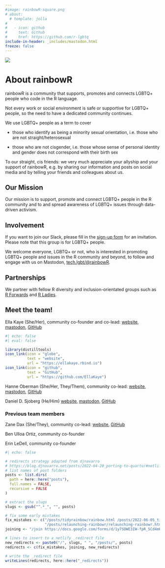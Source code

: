 ```yaml
---
#image: rainbowR-square.png
# about:
  # template: jolla
# 
#   - icon: github
#     text: Github
#     href: https://github.com/r-lgbtq
include-in-header: _includes/mastodon.html
freeze: false
---
```


![](images/rainbowR-banner-1500-500.svg)

# About rainbowR

rainbowR is a community that supports, promotes and connects LGBTQ+ people who code in the R language.

Not every work or social environment is safe or supportive for LGBTQ+ people, so the need to have a dedicated community continues.

We use LGBTQ+ people as a term to cover

-   those who identify as being a minority sexual orientation, i.e. those who are not straight/heterosexual

-   those who are not cisgender, i.e. those whose sense of personal identity and gender does not correspond with their birth sex

To our straight, cis friends: we very much appreciate your allyship and your support of rainbowR, e.g. by sharing our information and posts on social media and by telling your friends and colleagues about us.

## Our Mission

Our mission is to support, promote and connect LGBTQ+ people in the R community and to and spread awareness of LGBTQ+ issues through data-driven activism.

## Involvement

If you want to join our Slack, please fill in the [sign-up form](https://docs.google.com/forms/d/1y7SOWE3IW-fpR_5Cd4mK-CMUpFZ-hvhY4cTj34JqTVE/) for an invitation. Please note that this group is for LGBTQ+ people.

We welcome everyone, LGBTQ+ or not, who is interested in promoting LGBTQ+ people and issues in the R community and beyond, to follow and engage with us on Mastodon, [tech.lgbt/@rainbowR](https://tech.lgbt/@rainbowR).

## Partnerships

We partner with fellow R diversity and inclusion-orientated groups such as [R Forwards](https://forwards.github.io) and [R Ladies](https://rladies.org).

## Meet the team!

Ella Kaye (She/Her), community co-founder and co-lead: [website](https://ellakaye.co.uk), [mastodon](https://fosstodon.org/@ellakaye), [GitHub](https://github.com/EllaKaye)

```r
#| echo: false
#| eval: false

library(distilltools)
icon_link(icon = "globe",
          text = "website",
          url = "https://ellakaye.rbind.io")
icon_link(icon = "github",
          text = "GitHub",
          url = "https://github.com/EllaKaye")
```

Hanne Oberman (She/Her, They/Them), community co-lead: [website](https://hanneoberman.github.io), [mastodon](https://mastodon.social/@oberman), [GitHub](https://github.com/hanneoberman)

Daniel D. Sjoberg (He/Him)
[website](https://www.danieldsjoberg.com), [mastodon](https://mastodon.social/@ddsjoberg), [GitHub](https://github.com/ddsjoberg)

### Previous team members

Zane Dax (She/They), community co-lead: [website](https://www.trans-can.ca), [GitHub](https://github.com/PythonCoderUnicorn)

Ben Ulloa Ortiz, community co-founder

Erin LeDell, community co-founder

```r
#| echo: false

# redirects strategy adapted from djnavarro
# https://blog.djnavarro.net/posts/2022-04-20_porting-to-quarto/#netlify-redirects
# list names of post folders
posts <- list.dirs(
  path = here::here("posts"),
  full.names = FALSE,
  recursive = FALSE
)

# extract the slugs
slugs <- gsub("^.*_", "", posts)

# fix some early mistakes
fix_mistakes <- c("/posts/tidyrainbow/rainbow.html /posts/2022-06-05_tidyrainbow",
                  "/posts/relaunching-rainbowr/relaunching-rainbowr.html /posts/2022-06-20_relaunching-rainbowr")
joining <- "/join https://docs.google.com/forms/d/1y7SOWE3IW-fpR_5Cd4mK-CMUpFZ-hvhY4cTj34JqTVE/"

# lines to insert to a netlify _redirect file
new_redirects <- paste0("/", slugs, " ", "/posts/", posts)
redirects <- c(fix_mistakes, joining, new_redirects)

# write the _redirect file
writeLines(redirects, here::here("_redirects"))
```

